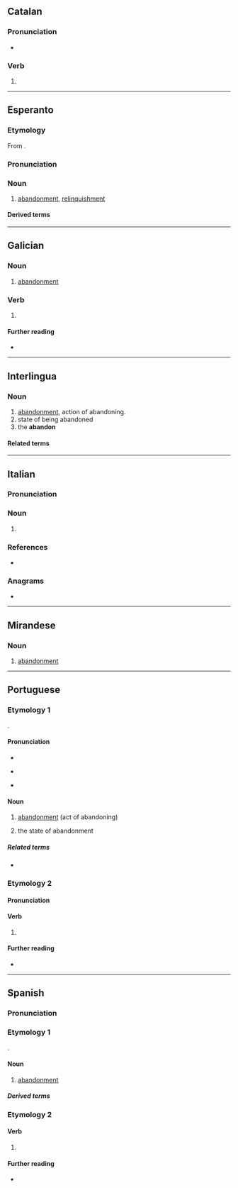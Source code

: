 {{also|abandonó}}
==Catalan==

===Pronunciation===
* {{ca-IPA|abandóno}}

===Verb===
{{head|ca|verb form}}

# {{ca-verb form of|p=1|n=sg|t=pres|m=ind|abandonar}}

----

==Esperanto==

===Etymology===
From {{bor|eo|fro|abandoner}}.

===Pronunciation===
{{eo-IPA|a=LL-Q143 (epo)-Lepticed7-abandono.wav}}

===Noun===
{{eo-head}}

# [[abandonment]], [[relinquishment]]

====Derived terms====
{{der2|eo|{{l|eo|abandoni|t=to relinquish}}|{{l|eo|abandonismo|t=fear of abandonment}}}}

----

==Galician==

===Noun===
{{gl-noun|m}}

# [[abandonment]]

===Verb===
{{gl-verb-form}}

# {{inflection of|gl|abandonar||1|s|pres|indc}}

====Further reading====
* {{R:RAG}}

----

==Interlingua==

===Noun===
{{ia-noun}}

# [[abandonment]], action of abandoning.
# state of being abandoned
# the '''abandon'''
{{attention|ia|is this entry correct? what does the third sense, "the abandon", mean?}}

====Related terms====
{{rel2
|ia|abandonar
|abandonamento
}}

----

==Italian==

===Pronunciation===
{{it-pr|abandóno}}

===Noun===
{{it-noun|m}}

# {{obsolete form of|it|abbandono}}

===References===
* {{R:it:Olivetti}}

===Anagrams===
* {{anagrams|it|a=aabdnnoo|abondano}}

----

==Mirandese==

===Noun===
{{mwl-noun|m}}

# [[abandonment]]

----

==Portuguese==

===Etymology 1===
{{back-form|pt|abandonar}}.

====Pronunciation====
{{pt-IPA|abandôno}}
* {{audio|pt|pt-br-abandono.ogg|Audio (Center-West Brazil)}}
* {{a|South Brazil}} {{IPA|pt|/a.bɐ̃.ˈdo.no/}}
* {{hyphenation|pt|a|ban|do|no}}

====Noun====
{{pt-noun|m}}

# [[abandonment]] (act of abandoning)
# {{lb|pt|uncountable}} the state of abandonment

=====Related terms=====
* {{l|pt|abandonar}}

===Etymology 2===
{{nonlemma}}

====Pronunciation====
{{pt-IPA|abandóno}}

====Verb====
{{head|pt|verb form}}

# {{pt-verb-form-of|abandonar}}

====Further reading====
* {{R:pt:DAN}}

----

==Spanish==

===Pronunciation===
{{es-IPA}}

===Etymology 1===
{{back-form|es|abandonar}}.
{{root|es|ine-pro|*bʰeh₂-|id=speak}}

====Noun====
{{es-noun|m}}

# [[abandonment]]
#: {{uxi|es|miedo al '''abandono'''|fear of '''abandonment'''}}

=====Derived terms=====
{{col3|es
|abandono de proceso
}}

===Etymology 2===
{{nonlemma}}

====Verb====
{{head|es|verb form}}

# {{es-verb form of|abandonar}}

====Further reading====
* {{R:DRAE}}